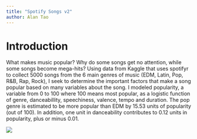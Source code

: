 ```yaml
---
title: "Spotify Songs v2"
author: Alan Tao
---
```


# Introduction
What makes music popular? Why do some songs get no attention, while some songs become mega-hits? Using data from Kaggle that uses spotifyr to collect 5000 songs from the 6 main genres of music (EDM, Latin, Pop, R&B, Rap, Rock), I seek to determine the important factors that make a song popular based on many variables about the song. I modeled popularity, a variable from 0 to 100 where 100 means most popular, as a logistic function of genre, danceabillity, speechiness, valence, tempo and duration. The pop genre is estimated to be more popular than EDM by 15.53 units of popularity (out of 100). In addition, one unit in danceability contributes to 0.12 units in popularity, plus or minus 0.01. 

![](./src/plots/genre.png)


